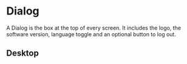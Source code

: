 
<Meta of={DialogStories} title="components/Dialog"/>

# Dialog

A Dialog is the box at the top of every screen. It includes the logo, the
software version, language toggle and an optional button to log out.

## Desktop

<Canvas of={DialogStories.Info} />

